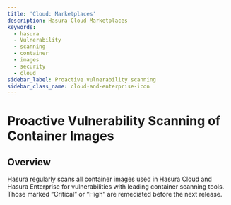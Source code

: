 ```yaml
---
title: 'Cloud: Marketplaces'
description: Hasura Cloud Marketplaces
keywords:
  - hasura
  - Vulnerability
  - scanning
  - container
  - images
  - security
  - cloud
sidebar_label: Proactive vulnerability scanning
sidebar_class_name: cloud-and-enterprise-icon
---
```



# Proactive Vulnerability Scanning of Container Images

<ProductBadge free standard pro ee self />

## Overview

Hasura regularly scans all container images used in Hasura Cloud and Hasura Enterprise for vulnerabilities with leading
container scanning tools. Those marked “Critical” or “High” are remediated before the next release.
